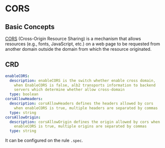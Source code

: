# CORS

## Basic Concepts
[CORS](https://developer.mozilla.org/en-US/docs/Web/HTTP/Guides/CORS) (Cross-Origin Resource Sharing) is a mechanism that allows resources (e.g., fonts, JavaScript, etc.) on a web page to be requested from another domain outside the domain from which the resource originated.

## CRD
```yaml
enableCORS:
  description: enableCORS is the switch whether enable cross domain,
    when EnableCORS is false, alb2 transports information to backend
    servers which determine whether allow cross-domain
  type: boolean
corsAllowHeaders:
  description: corsAllowHeaders defines the headers allowed by cors
    when enableCORS is true, multiple headers are separated by commas
  type: string
corsAllowOrigin:
  description: corsAllowOrigin defines the origin allowed by cors when
    enableCORS is true, multiple origins are separated by commas
  type: string
```

It can be configured on the rule `.spec`.